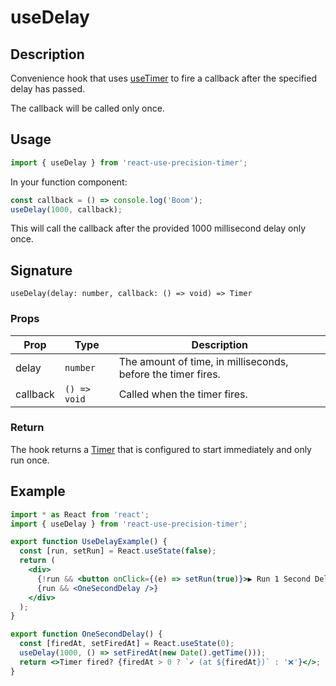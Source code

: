 
<Meta title="Docs/useDelay" />

<h1>useDelay</h1>

## Description

Convenience hook that uses [useTimer](https://justinmahar.github.io/react-use-precision-timer/?path=/story/docs-usetimer--page) to fire a callback after the specified delay has passed.

The callback will be called only once.

## Usage

```jsx
import { useDelay } from 'react-use-precision-timer';
```

In your function component:

```jsx
const callback = () => console.log('Boom');
useDelay(1000, callback);
```

This will call the callback after the provided 1000 millisecond delay only once.

## Signature

`useDelay(delay: number, callback: () => void) => Timer`

### Props

| Prop     | Type         | Description                                                  |
| -------- | ------------ | ------------------------------------------------------------ |
| delay    | `number`     | The amount of time, in milliseconds, before the timer fires. |
| callback | `() => void` | Called when the timer fires.                                 |

### Return

The hook returns a [Timer](https://justinmahar.github.io/react-use-precision-timer/?path=/story/docs-usetimer--page#timer) that is configured to start immediately and only run once.

## Example

<div style={{ border: 'solid 2px #67788a', padding: '20px' }}>
  <UseDelayExample />
</div>

```jsx
import * as React from 'react';
import { useDelay } from 'react-use-precision-timer';

export function UseDelayExample() {
  const [run, setRun] = React.useState(false);
  return (
    <div>
      {!run && <button onClick={(e) => setRun(true)}>▶️ Run 1 Second Delay</button>}
      {run && <OneSecondDelay />}
    </div>
  );
}

export function OneSecondDelay() {
  const [firedAt, setFiredAt] = React.useState(0);
  useDelay(1000, () => setFiredAt(new Date().getTime()));
  return <>Timer fired? {firedAt > 0 ? `✔️ (at ${firedAt})` : '❌'}</>;
}
```
